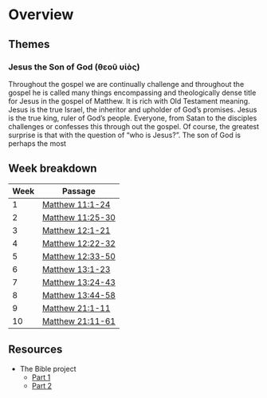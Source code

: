# Overview

## Themes

### Jesus the Son of God (θεοῦ υἱὸς)

Throughout the gospel we are continually challenge and throughout the gospel he is called many things encompassing and theologically dense title for Jesus in the gospel of Matthew. It is rich with Old Testament meaning. Jesus is the true Israel, the inheritor and upholder of God’s promises. Jesus is the true king, ruler of God’s people. Everyone, from Satan to the disciples challenges or confesses this through out the gospel. Of course, the greatest surprise is that with the question of “who is Jesus?”. The son of God is perhaps the most

## Week breakdown

| Week | Passage                                   |
| ---- | ----------------------------------------- |
| 1    | [Matthew 11:1-24](/terms/term-1/week-1)   |
| 2    | [Matthew 11:25-30](/terms/term-1/week-2)  |
| 3    | [Matthew 12:1-21](/terms/term-1/week-3)   |
| 4    | [Matthew 12:22-32](/terms/term-1/week-4)  |
| 5    | [Matthew 12:33-50](/terms/term-1/week-5)  |
| 6    | [Matthew 13:1-23](/terms/term-1/week-6)   |
| 7    | [Matthew 13:24-43](/terms/term-1/week-7)  |
| 8    | [Matthew 13:44-58](/terms/term-1/week-8)  |
| 9    | [Matthew 21:1-11](/terms/term-1/week-9)   |
| 10   | [Matthew 21:11-61](/terms/term-1/week-10) |

## Resources

- The Bible project
  - [Part 1](https://youtu.be/3Dv4-n6OYGI)
  - [Part 2](https://youtu.be/GGCF3OPWN14)
